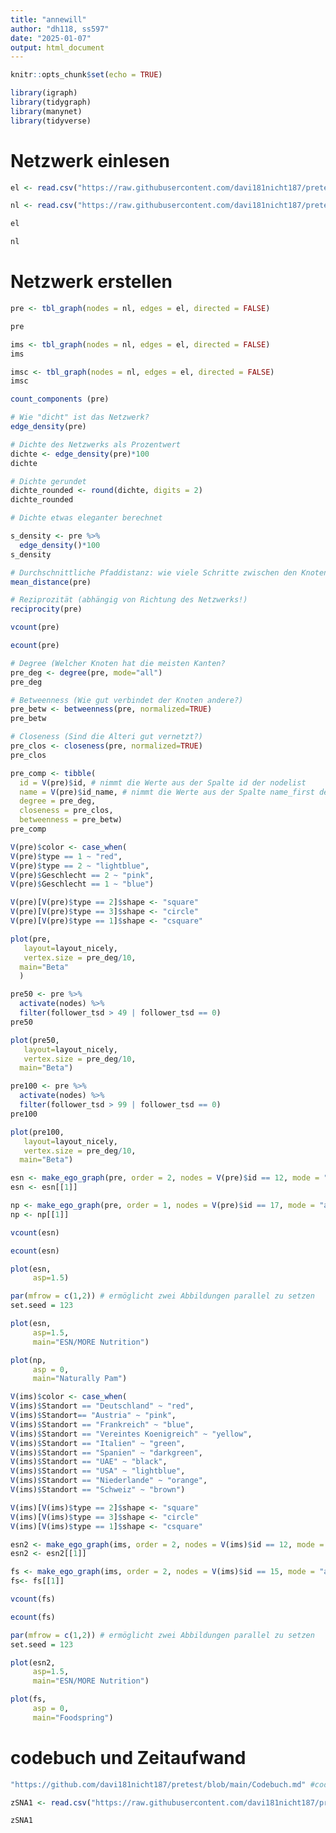 ---
title: "annewill"
author: "dh118, ss597"
date: "2025-01-07"
output: html_document
---

```{r setup, include=FALSE}
knitr::opts_chunk$set(echo = TRUE)

library(igraph)
library(tidygraph)
library(manynet)
library(tidyverse)
```

# Netzwerk einlesen

```{r Netzwerk einlesen}

el <- read.csv("https://raw.githubusercontent.com/davi181nicht187/pretest/refs/heads/main/Edgelist%204.0%20beta.csv", header=T, as.is=T, sep = ",")

nl <- read.csv("https://raw.githubusercontent.com/davi181nicht187/pretest/refs/heads/main/Nodelist%204%2C0%20beta.csv", header=T, as.is=T, sep = ",")

el

nl

```


# Netzwerk erstellen

```{r Netzwerk erstellen}

pre <- tbl_graph(nodes = nl, edges = el, directed = FALSE)

pre

ims <- tbl_graph(nodes = nl, edges = el, directed = FALSE)
ims

imsc <- tbl_graph(nodes = nl, edges = el, directed = FALSE)
imsc

```
```{r}
count_components (pre)

# Wie "dicht" ist das Netzwerk?
edge_density(pre)

# Dichte des Netzwerks als Prozentwert
dichte <- edge_density(pre)*100
dichte

# Dichte gerundet
dichte_rounded <- round(dichte, digits = 2)
dichte_rounded

# Dichte etwas eleganter berechnet

s_density <- pre %>% 
  edge_density()*100
s_density

# Durchschnittliche Pfaddistanz: wie viele Schritte zwischen den Knoten
mean_distance(pre)

# Reziprozität (abhängig von Richtung des Netzwerks!)
reciprocity(pre)

vcount(pre)

ecount(pre)
```


```{r}
# Degree (Welcher Knoten hat die meisten Kanten?
pre_deg <- degree(pre, mode="all")
pre_deg

# Betweenness (Wie gut verbindet der Knoten andere?)
pre_betw <- betweenness(pre, normalized=TRUE)
pre_betw

# Closeness (Sind die Alteri gut vernetzt?)
pre_clos <- closeness(pre, normalized=TRUE)
pre_clos

```

```{r}
pre_comp <- tibble(
  id = V(pre)$id, # nimmt die Werte aus der Spalte id der nodelist
  name = V(pre)$id_name, # nimmt die Werte aus der Spalte name_first der Nodelist
  degree = pre_deg,
  closeness = pre_clos,
  betweenness = pre_betw)
pre_comp
```



```{r}
V(pre)$color <- case_when(
V(pre)$type == 1 ~ "red",
V(pre)$type == 2 ~ "lightblue",
V(pre)$Geschlecht == 2 ~ "pink",
V(pre)$Geschlecht == 1 ~ "blue") 

V(pre)[V(pre)$type == 2]$shape <- "square"
V(pre)[V(pre)$type == 3]$shape <- "circle"  
V(pre)[V(pre)$type == 1]$shape <- "csquare"
```


```{r Visualisierung,fig.height=9, fig.width=16}
plot(pre,
   layout=layout_nicely,
   vertex.size = pre_deg/10,
  main="Beta"
  )
```
```{r Visualisierung,fig.height=9, fig.width=16}
pre50 <- pre %>% 
  activate(nodes) %>% 
  filter(follower_tsd > 49 | follower_tsd == 0)
pre50

plot(pre50,
   layout=layout_nicely,
   vertex.size = pre_deg/10,
  main="Beta")
```
```{r Visualisierung,fig.height=9, fig.width=16}
pre100 <- pre %>% 
  activate(nodes) %>% 
  filter(follower_tsd > 99 | follower_tsd == 0)
pre100

plot(pre100,
   layout=layout_nicely,
   vertex.size = pre_deg/10,
  main="Beta")
```



```{r}
esn <- make_ego_graph(pre, order = 2, nodes = V(pre)$id == 12, mode = "all")
esn <- esn[[1]]

np <- make_ego_graph(pre, order = 1, nodes = V(pre)$id == 17, mode = "all")
np <- np[[1]]

vcount(esn)

ecount(esn)

```


```{r Visualisierung,fig.height=9, fig.width=16}
plot(esn,
     asp=1.5)
```


```{r Visualisierung,fig.height=9, fig.width=16}
par(mfrow = c(1,2)) # ermöglicht zwei Abbildungen parallel zu setzen
set.seed = 123

plot(esn,
     asp=1.5,
     main="ESN/MORE Nutrition")

plot(np,
     asp = 0,
     main="Naturally Pam")
```
```{r}
V(ims)$color <- case_when(
V(ims)$Standort == "Deutschland" ~ "red",
V(ims)$Standort== "Austria" ~ "pink",
V(ims)$Standort == "Frankreich" ~ "blue",
V(ims)$Standort == "Vereintes Koenigreich" ~ "yellow",
V(ims)$Standort == "Italien" ~ "green",
V(ims)$Standort == "Spanien" ~ "darkgreen",
V(ims)$Standort == "UAE" ~ "black",
V(ims)$Standort == "USA" ~ "lightblue",
V(ims)$Standort == "Niederlande" ~ "orange",
V(ims)$Standort == "Schweiz" ~ "brown") 

V(ims)[V(ims)$type == 2]$shape <- "square"
V(ims)[V(ims)$type == 3]$shape <- "circle"  
V(ims)[V(ims)$type == 1]$shape <- "csquare"
```

```{r}
esn2 <- make_ego_graph(ims, order = 2, nodes = V(ims)$id == 12, mode = "all")
esn2 <- esn2[[1]]

fs <- make_ego_graph(ims, order = 2, nodes = V(ims)$id == 15, mode = "all")
fs<- fs[[1]]

vcount(fs)

ecount(fs)
```


```{r Visualisierung,fig.height=9, fig.width=16}
par(mfrow = c(1,2)) # ermöglicht zwei Abbildungen parallel zu setzen
set.seed = 123

plot(esn2,
     asp=1.5,
     main="ESN/MORE Nutrition")

plot(fs,
     asp = 0,
     main="Foodspring")
```



# codebuch und Zeitaufwand
```{r}
"https://github.com/davi181nicht187/pretest/blob/main/Codebuch.md" #codebuch

zSNA1 <- read.csv("https://raw.githubusercontent.com/davi181nicht187/pretest/refs/heads/main/Zeitaufwand%20Gruppe1%20-%20Tabellenblatt1.csv", header=T, as.is=T, sep = ",") #Zeitaufwand

zSNA1
```



